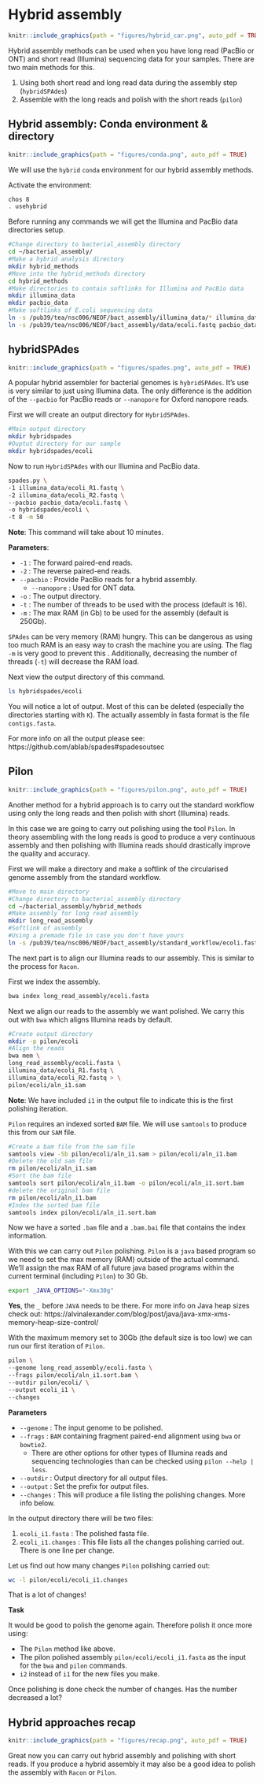 # Hybrid assembly {#hybrid}
```r
knitr::include_graphics(path = "figures/hybrid_car.png", auto_pdf = TRUE)
``` 

Hybrid assembly methods can be used when you have long read (PacBio or ONT) and short read (Illumina) sequencing data for your samples. There are two main methods for this.

1. Using both short read and long read data during the assembly step (`hybridSPAdes`)
2. Assemble with the long reads and polish with the short reads (`pilon`)

## Hybrid assembly: Conda environment & directory
```r
knitr::include_graphics(path = "figures/conda.png", auto_pdf = TRUE)
``` 

We will use the `hybrid` `conda` environment for our hybrid assembly methods.

Activate the environment:

```bash
chos 8
. usehybrid
```

Before running any commands we will get the Illumina and PacBio data directories setup.

```bash
#Change directory to bacterial_assembly directory
cd ~/bacterial_assembly/
#Make a hybrid analysis directory
mkdir hybrid_methods
#Move into the hybrid_methods directory
cd hybrid_methods
#Make directories to contain softlinks for Illumina and PacBio data
mkdir illumina_data
mkdir pacbio_data
#Make softlinks of E.coli sequencing data
ln -s /pub39/tea/nsc006/NEOF/bact_assembly/illumina_data/* illumina_data
ln -s /pub39/tea/nsc006/NEOF/bact_assembly/data/ecoli.fastq pacbio_data
```

## hybridSPAdes
```r
knitr::include_graphics(path = "figures/spades.png", auto_pdf = TRUE)
``` 

A popular hybrid assembler for bacterial genomes is `hybridSPAdes`. It's use is very similar to just using Illumina data. The only difference is the addition of the `--pacbio` for PacBio reads or `--nanopore` for Oxford nanopore reads.

First we will create an output directory for `HybridSPAdes`.

```bash
#Main output directory
mkdir hybridspades
#Ouptut directory for our sample
mkdir hybridspades/ecoli
```

Now to run `HybridSPAdes` with our Illumina and PacBio data.

```bash
spades.py \
-1 illumina_data/ecoli_R1.fastq \
-2 illumina_data/ecoli_R2.fastq \
--pacbio pacbio_data/ecoli.fastq \
-o hybridspades/ecoli \
-t 8 -m 50
```

__Note__: This command will take about 10 minutes.

__Parameters__:

- `-1` : The forward paired-end reads.
- `-2` : The reverse paired-end reads.
- `--pacbio` : Provide PacBio reads for a hybrid assembly.
   - `--nanopore` : Used for ONT data.
- `-o` : The output directory.
- `-t` : The number of threads to be used with the process (default is 16).
- `-m` : The max RAM (in Gb) to be used for the assembly (default is 250Gb).

`SPAdes` can be very memory (RAM) hungry. This can be dangerous as using too much RAM is an easy way to crash the machine you are using. The flag `-m` is very good to prevent this . Additionally, decreasing the number of threads (`-t`) will decrease the RAM load.

Next view the output directory of this command.

```bash
ls hybridspades/ecoli
```

You will notice a lot of output. Most of this can be deleted (especially the directories starting with `K`). The actually assembly in fasta format is the file `contigs.fasta`.

For more info on all the output please see: https://github.com/ablab/spades#spadesoutsec

## Pilon
```r
knitr::include_graphics(path = "figures/pilon.png", auto_pdf = TRUE)
``` 

Another method for a hybrid approach is to carry out the standard workflow using only the long reads and then polish with short (Illumina) reads.

In this case we are going to carry out polishing using the tool `Pilon`. In theory assembling with the long reads is good to produce a very continuous assembly and then polishing with Illumina reads should drastically improve the quality and accuracy.

First we will make a directory and make a softlink of the circularised genome assembly from the standard workflow.

```bash
#Move to main directory
#Change directory to bacterial_assembly directory
cd ~/bacterial_assembly/hybrid_methods
#Make assembly for long read assembly
mkdir long_read_assembly
#Softlink of assembly
#Using a premade file in case you don't have yours
ln -s /pub39/tea/nsc006/NEOF/bact_assembly/standard_workflow/ecoli.fasta long_read_assembly
```

The next part is to align our Illumina reads to our assembly. This is similar to the process for `Racon`. 

First we index the assembly.

```bash
bwa index long_read_assembly/ecoli.fasta
```

Next we align our reads to the assembly we want polished. We carry this out with `bwa` which aligns Illumina reads by default.

```bash
#Create output directory
mkdir -p pilon/ecoli
#Align the reads
bwa mem \
long_read_assembly/ecoli.fasta \
illumina_data/ecoli_R1.fastq \
illumina_data/ecoli_R2.fastq > \
pilon/ecoli/aln_i1.sam
```

__Note__: We have included `i1` in the output file to indicate  this is the first polishing iteration.

`Pilon` requires an indexed sorted `BAM` file. We will use `samtools` to produce this from our `SAM` file.

```bash
#Create a bam file from the sam file
samtools view -Sb pilon/ecoli/aln_i1.sam > pilon/ecoli/aln_i1.bam
#Delete the old sam file
rm pilon/ecoli/aln_i1.sam
#Sort the bam file
samtools sort pilon/ecoli/aln_i1.bam -o pilon/ecoli/aln_i1.sort.bam
#delete the original bam file
rm pilon/ecoli/aln_i1.bam
#Index the sorted bam file
samtools index pilon/ecoli/aln_i1.sort.bam
```

Now we have a sorted `.bam` file and a `.bam.bai` file that contains the index information.

With this we can carry out `Pilon` polishing. `Pilon` is a `java` based program so we need to set the max memory (RAM) outside of the actual command. We'll assign the max RAM of all future java based programs within the current terminal (including `Pilon`) to 30 Gb.

```bash
export _JAVA_OPTIONS="-Xmx30g"
```

__Yes__, the `_` before `JAVA` needs to be there. For more info on Java heap sizes check out: https://alvinalexander.com/blog/post/java/java-xmx-xms-memory-heap-size-control/

With the maximum memory set to 30Gb (the default size is too low) we can run our first iteration of `Pilon`.

```bash
pilon \
--genome long_read_assembly/ecoli.fasta \
--frags pilon/ecoli/aln_i1.sort.bam \
--outdir pilon/ecoli/ \
--output ecoli_i1 \
--changes 
```

__Parameters__

- `--genome` : The input genome to be polished.
- `--frags` : `BAM` containing fragment paired-end alignment using `bwa` or `bowtie2`.
   - There are other options for other types of Illumina reads and sequencing technologies than can be checked using `pilon --help | less`.
- `--outdir` : Output directory for all output files.
- `--output` : Set the prefix for output files.
- `--changes` : This will produce a file listing the polishing changes. More info below.

In the output directory there will be two files:

1. `ecoli_i1.fasta` : The polished fasta file.
2. `ecoli_i1.changes` : This file lists all the changes polishing carried out. There is one line per change.

Let us find out how many changes `Pilon` polishing carried out:

```bash
wc -l pilon/ecoli/ecoli_i1.changes
```

That is a lot of changes! 

__Task__

It would be good to polish the genome again. Therefore polish it once more using:

- The `Pilon` method like above.
- The pilon polished assembly `pilon/ecoli/ecoli_i1.fasta` as the input for the `bwa` and `pilon` commands.
- `i2` instead of `i1` for the new files you make.

Once polishing is done check the number of changes. Has the number decreased a lot?

## Hybrid approaches recap
```r
knitr::include_graphics(path = "figures/recap.png", auto_pdf = TRUE)
``` 

Great now you can carry out hybrid assembly and polishing with short reads. If you produce a hybrid assembly it may also be a good idea to polish the assembly with `Racon` or `Pilon`.
